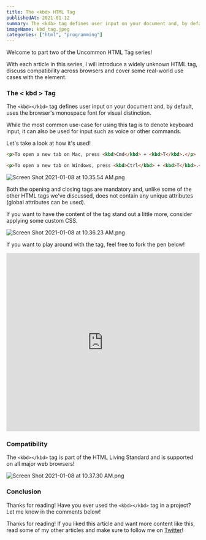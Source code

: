 ```yaml
---
title: The <kbd> HTML Tag
publishedAt: 2021-01-12
summary: The <kdb> tag defines user input on your document and, by default, uses the browser's monospace font for visual distinction. Let's take a look at how it's used!
imageName: kbd_tag.jpeg
categories: ["html", "programming"]
---
```


Welcome to part two of the Uncommon HTML Tag series!

With each article in this series, I will introduce a widely unknown HTML tag, discuss compatibility across browsers and cover some real-world use cases with the element.

### The < kbd > Tag

The `<kbd></kbd>` tag defines user input on your document and, by default, uses the browser's monospace font for visual distinction.

While the most common use-case for using this tag is to denote keyboard input, it can also be used for input such as voice or other commands.

Let's take a look at how it's used!

```html
<p>To open a new tab on Mac, press <kbd>Cmd</kbd> + <kbd>T</kbd>.</p>

<p>To open a new tab on Windows, press <kbd>Ctrl</kbd> + <kbd>T</kbd>.</p>
```

![Screen Shot 2021-01-08 at 10.35.54 AM.png](https://cdn.hashnode.com/res/hashnode/image/upload/v1610123792192/MXExc-oWS.png)

Both the opening and closing tags are mandatory and, unlike some of the other HTML tags we've discussed, does not contain any unique attributes (global attributes can be used).

If you want to have the content of the tag stand out a little more, consider applying some custom CSS.

![Screen Shot 2021-01-08 at 10.36.23 AM.png](https://cdn.hashnode.com/res/hashnode/image/upload/v1610123799122/9IRGM_RSs.png)

If you want to play around with the tag, feel free to fork the pen below!

<iframe
  height="465"
  width="100%"
  scrolling="no"
  title="The &lt; kbd &gt; Tag"
  src="https://codepen.io/braydoncoyer/embed/RwGBpPm?height=265&theme-id=light&default-tab=html,result"
  frameBorder="no"
  loading="lazy"
  allowtransparency="true"
  allowFullScreen={true}
>
  See the Pen{" "}
  <a href="https://codepen.io/braydoncoyer/pen/RwGBpPm">
    The &lt; kbd &gt; Tag
  </a>{" "}
  by Felix Andresen (<a href="https://codepen.io/braydoncoyer">@braydoncoyer</a>)
  on <a href="https://codepen.io">CodePen</a>.
</iframe>

### Compatibility

The `<kbd></kbd>` tag is part of the HTML Living Standard and is supported on all major web browsers!

![Screen Shot 2021-01-08 at 10.37.30 AM.png](https://cdn.hashnode.com/res/hashnode/image/upload/v1610123865495/0KAlfI3qf.png)

### Conclusion

Thanks for reading! Have you ever used the `<kbd></kbd>` tag in a project? Let me know in the comments below!

Thanks for reading! If you liked this article and want more content like this, read some of my other articles and make sure to follow me on [Twitter](https://twitter.com/BraydonCoyer)!
